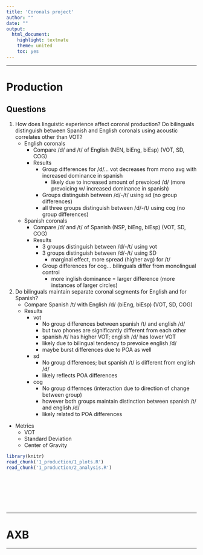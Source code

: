 ```yaml
---
title: 'Coronals project'
author: ""
date: ""
output:
  html_document:
    highlight: textmate
    theme: united
    toc: yes
---
```


----

# Production


## Questions 

1. How does linguistic experience affect coronal production? Do bilinguals distinguish between Spanish and English coronals using acoustic correlates other than VOT?
	- English coronals
		- Compare /d/ and /t/ of English (NEN, biEng, biEsp) (VOT, SD, COG)
		- Results
			- Group differences for /d/... vot decreases from mono avg with increased dominance in spanish 
				- likely due to increased amount of prevoiced /d/ (more prevoicing w/ increased dominance in spanish)
			- Groups distinguish between /d/-/t/ using sd (no group differences)
			- all three groups distinguish between /d/-/t/ using cog (no group differences)
	- Spanish coronals
		- Compare /d/ and /t/ of Spanish (NSP, biEng, biEsp) (VOT, SD, COG)
		- Results
			- 3 groups distinguish between /d/-/t/ using vot
			- 3 groups distinguish between /d/-/t/ using SD 
				- marginal effect, more spread (higher avg) for /t/
			- Group differences for cog... bilinguals differ from monolingual control
				- more inglish dominance = larger difference (more instances of larger circles)

2. Do bilinguals maintain separate coronal segments for English and for Spanish?
	- Compare Spanish /t/ with English /d/ (biEng, biEsp) (VOT, SD, COG)
	- Results
		- vot
			- No group differences between spanish /t/ and english /d/
			- but two phones are significantly different from each other
			- spanish /t/ has higher VOT; english /d/ has lower VOT
			- likely due to bilingual tendency to prevoice english /d/
			- maybe burst differences due to POA as well
		- sd
			- No group differences; but spanish /t/ is different from english /d/
			- likely reflects POA differences
		- cog
			- No group differnces (interaction due to direction of change between group)
			- however both groups maintain distinction between spanish /t/ and english /d/
			- likely related to POA differences

- Metrics
	- VOT
	- Standard Deviation
	- Center of Gravity




```r
library(knitr)
read_chunk('1_production/1_plots.R')
read_chunk('1_production/2_analysis.R')
```


```r
```

```r
```

```r
```

```r
```

```r
```

```r
```

```r
```


----

# AXB

<!-- ```{r, child = './2_axb/axb_analysis.Rmd'}
``` -->

----

